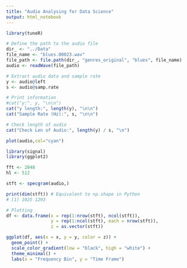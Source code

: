 ```yaml
---
title: "Audio Analysing for Data Science"
output: html_notebook
---
```



```r
library(tuneR)

# Define the path to the audio file
dir_ <- "../Data"
file_name <- "blues.00023.wav"
file_path <- file.path(dir_, "genres_original", "blues", file_name)
audio <- readWave(file_path)
```


```r
# Extract audio data and sample rate
y <- audio@left
s <- audio@samp.rate

# Print information
#cat("y:", y, "\n\n")
cat("y length:", length(y), "\n\n")
cat("Sample Rate (Hz):", s, "\n\n")

# Check length of audio
cat("Check Len of Audio:", length(y) / s, "\n")
```


```r


plot(audio,col="cyan")

```
```r
library(signal)
library(ggplot2)

fft <- 2048
hl <- 512

stft <- specgram(audio,)

print(dim(stft)) # Equivalent to np.shape in Python
# [1] 1025 1293

# Plotting
df <- data.frame(x = rep(1:nrow(stft), ncol(stft)),
                 y = rep(1:ncol(stft), each = nrow(stft)),
                 z = as.vector(stft))

ggplot(df, aes(x = x, y = y, color = z)) +
  geom_point() +
  scale_color_gradient(low = "black", high = "white") +
  theme_minimal() +
  labs(x = "Frequency Bin", y = "Time Frame")
```
